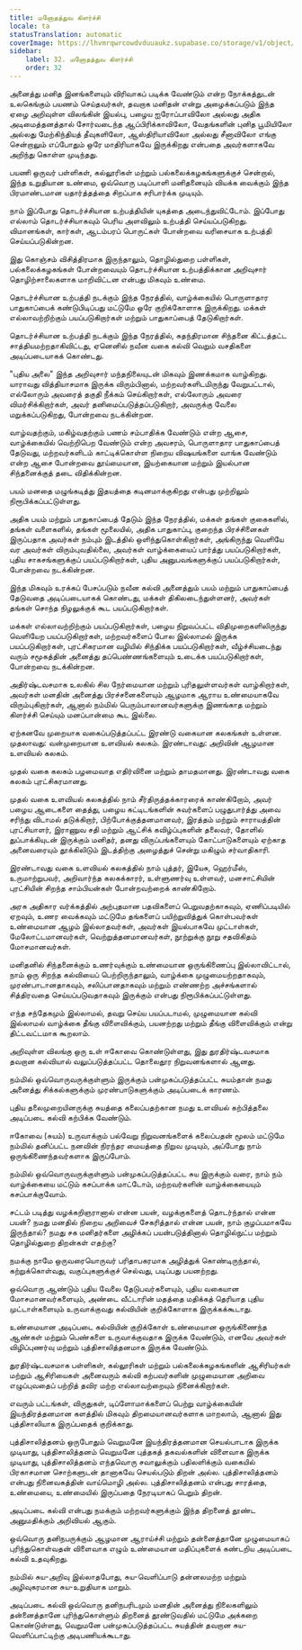 ```yaml
---
title: மனோதத்துவ கிளர்ச்சி
locale: ta
statusTranslation: automatic
coverImage: https://lhvmrqwrcowdvduuaukz.supabase.co/storage/v1/object/public/strapi-uploads/small_cover-educacion-fundamental.webp-2d51a7828a2b1309555be27f7e2a61a0.webp
sidebar:
    label: 32. மனோதத்துவ கிளர்ச்சி
    order: 32
---
```

அனைத்து மனித இனங்களையும் விரிவாகப் படிக்க வேண்டும் என்ற நோக்கத்துடன் உலகெங்கும் பயணம் செய்தவர்கள், தவறாக மனிதன் என்று அழைக்கப்படும் இந்த ஏழை அறிவுள்ள விலங்கின் இயல்பு, பழைய ஐரோப்பாவிலோ அல்லது அதிக அடிமைத்தனத்தால் சோர்வடைந்த ஆப்பிரிக்காவிலோ, வேதங்களின் புனித பூமியிலோ அல்லது மேற்கிந்தியத் தீவுகளிலோ, ஆஸ்திரியாவிலோ அல்லது சீனாவிலோ எங்கு சென்றாலும் எப்போதும் ஒரே மாதிரியாகவே இருக்கிறது என்பதை அவர்களாகவே அறிந்து கொள்ள முடிந்தது.

பயணி ஒருவர் பள்ளிகள், கல்லூரிகள் மற்றும் பல்கலைக்கழகங்களுக்குச் சென்றால், இந்த உறுதியான உண்மை, ஒவ்வொரு படிப்பாளி மனிதனையும் வியக்க வைக்கும் இந்த பிரமாண்டமான யதார்த்தத்தை சிறப்பாக சரிபார்க்க முடியும்.

நாம் இப்போது தொடர்ச்சியான உற்பத்தியின் யுகத்தை அடைந்துவிட்டோம். இப்போது எல்லாம் தொடர்ச்சியாகவும் பெரிய அளவிலும் உற்பத்தி செய்யப்படுகிறது. விமானங்கள், கார்கள், ஆடம்பரப் பொருட்கள் போன்றவை வரிசையாக உற்பத்தி செய்யப்படுகின்றன.

இது கொஞ்சம் விசித்திரமாக இருந்தாலும், தொழில்துறை பள்ளிகள், பல்கலைக்கழகங்கள் போன்றவையும் தொடர்ச்சியான உற்பத்திக்கான அறிவுசார் தொழிற்சாலைகளாக மாறிவிட்டன என்பது மிகவும் உண்மை.

தொடர்ச்சியான உற்பத்தி நடக்கும் இந்த நேரத்தில், வாழ்க்கையில் பொருளாதார பாதுகாப்பைக் கண்டுபிடிப்பது மட்டுமே ஒரே குறிக்கோளாக இருக்கிறது. மக்கள் எல்லாவற்றிற்கும் பயப்படுகிறார்கள் மற்றும் பாதுகாப்பைத் தேடுகிறார்கள்.

தொடர்ச்சியான உற்பத்தி நடக்கும் இந்த நேரத்தில், சுதந்திரமான சிந்தனை கிட்டத்தட்ட சாத்தியமற்றதாகிவிட்டது, ஏனெனில் நவீன வகை கல்வி வெறும் வசதிகளை அடிப்படையாகக் கொண்டது.

"புதிய அலை" இந்த அறிவுசார் மந்தநிலையுடன் மிகவும் இணக்கமாக வாழ்கிறது. யாராவது வித்தியாசமாக இருக்க விரும்பினால், மற்றவர்களிடமிருந்து வேறுபட்டால், எல்லோரும் அவரைத் தகுதி நீக்கம் செய்கிறார்கள், எல்லோரும் அவரை விமர்சிக்கிறார்கள், அவர் தனிமைப்படுத்தப்படுகிறார், அவருக்கு வேலை மறுக்கப்படுகிறது, போன்றவை நடக்கின்றன.

வாழ்வதற்கும், மகிழ்வதற்கும் பணம் சம்பாதிக்க வேண்டும் என்ற ஆசை, வாழ்க்கையில் வெற்றிபெற வேண்டும் என்ற அவசரம், பொருளாதார பாதுகாப்பைத் தேடுவது, மற்றவர்களிடம் காட்டிக்கொள்ள நிறைய விஷயங்களை வாங்க வேண்டும் என்ற ஆசை போன்றவை தூய்மையான, இயற்கையான மற்றும் இயல்பான சிந்தனைக்குத் தடை விதிக்கின்றன.

பயம் மனதை மழுங்கடித்து இதயத்தை கடினமாக்குகிறது என்பது முற்றிலும் நிரூபிக்கப்பட்டுள்ளது.

அதிக பயம் மற்றும் பாதுகாப்பைத் தேடும் இந்த நேரத்தில், மக்கள் தங்கள் குகைகளில், தங்கள் வளைகளில், தங்கள் மூலையில், அதிக பாதுகாப்பு, குறைந்த பிரச்சினைகள் இருப்பதாக அவர்கள் நம்பும் இடத்தில் ஒளிந்துகொள்கிறார்கள், அங்கிருந்து வெளியே வர அவர்கள் விரும்புவதில்லை, அவர்கள் வாழ்க்கையைப் பார்த்து பயப்படுகிறார்கள், புதிய சாகசங்களுக்குப் பயப்படுகிறார்கள், புதிய அனுபவங்களுக்குப் பயப்படுகிறார்கள், போன்றவை நடக்கின்றன.

இந்த மிகவும் உரக்கப் பேசப்படும் நவீன கல்வி அனைத்தும் பயம் மற்றும் பாதுகாப்பைத் தேடுவதை அடிப்படையாகக் கொண்டது, மக்கள் திகிலடைந்துள்ளனர், அவர்கள் தங்கள் சொந்த நிழலுக்குக் கூட பயப்படுகிறார்கள்.

மக்கள் எல்லாவற்றிற்கும் பயப்படுகிறார்கள், பழைய நிறுவப்பட்ட விதிமுறைகளிலிருந்து வெளியேற பயப்படுகிறார்கள், மற்றவர்களைப் போல இல்லாமல் இருக்க பயப்படுகிறார்கள், புரட்சிகரமான வழியில் சிந்திக்க பயப்படுகிறார்கள், வீழ்ச்சியடைந்து வரும் சமூகத்தின் அனைத்து தப்பெண்ணங்களையும் உடைக்க பயப்படுகிறார்கள், போன்றவை நடக்கின்றன.

அதிர்ஷ்டவசமாக உலகில் சில நேர்மையான மற்றும் புரிதலுள்ளவர்கள் வாழ்கிறார்கள், அவர்கள் மனதின் அனைத்து பிரச்சனைகளையும் ஆழமாக ஆராய உண்மையாகவே விரும்புகிறார்கள், ஆனால் நம்மில் பெரும்பாலானவர்களுக்கு இணங்காத மற்றும் கிளர்ச்சி செய்யும் மனப்பான்மை கூட இல்லை.

ஏற்கனவே முறையாக வகைப்படுத்தப்பட்ட இரண்டு வகையான கலகங்கள் உள்ளன. முதலாவது: வன்முறையான உளவியல் கலகம். இரண்டாவது: அறிவின் ஆழமான உளவியல் கலகம்.

முதல் வகை கலகம் பழமைவாத எதிர்வினை மற்றும் தாமதமானது. இரண்டாவது வகை கலகம் புரட்சிகரமானது.

முதல் வகை உளவியல் கலகத்தில் நாம் சீர்திருத்தக்காரரைக் காண்கிறோம், அவர் பழைய ஆடைகளை தைத்து, பழைய கட்டிடங்களின் சுவர்களைப் பழுதுபார்த்து அவை சரிந்து விடாமல் தடுக்கிறார், பிற்போக்குத்தனமானவர், இரத்தம் மற்றும் சாராயத்தின் புரட்சியாளர், இராணுவ சதி மற்றும் ஆட்சிக் கவிழ்ப்புகளின் தலைவர், தோளில் துப்பாக்கியுடன் இருக்கும் மனிதர், தனது விருப்பங்களையும் கோட்பாடுகளையும் ஏற்காத அனைவரையும் தூக்கிலிடும் இடத்திற்கு அழைத்துச் சென்று மகிழும் சர்வாதிகாரி.

இரண்டாவது வகை உளவியல் கலகத்தில் நாம் புத்தர், இயேசு, ஹெர்மீஸ், உருமாற்றுபவர், அறிவார்ந்த கலகக்காரர், உள்ளுணர்வு உள்ளவர், மனசாட்சியின் புரட்சியின் சிறந்த சாம்பியன்கள் போன்றவற்றைக் காண்கிறோம்.

அரசு அதிகார வர்க்கத்தில் அற்புதமான பதவிகளைப் பெறுவதற்காகவும், ஏணிப்படியில் ஏறவும், உணர வைக்கவும் மட்டுமே தங்களைப் பயிற்றுவித்துக் கொள்பவர்கள் உண்மையான ஆழம் இல்லாதவர்கள், அவர்கள் இயல்பாகவே முட்டாள்கள், மேலோட்டமானவர்கள், வெற்றுத்தனமானவர்கள், நூற்றுக்கு நூறு சதவிகிதம் மோசமானவர்கள்.

மனிதனில் சிந்தனைக்கும் உணர்வுக்கும் உண்மையான ஒருங்கிணைப்பு இல்லாவிட்டால், நாம் ஒரு சிறந்த கல்வியைப் பெற்றிருந்தாலும், வாழ்க்கை முழுமையற்றதாகவும், முரண்பாடானதாகவும், சலிப்பானதாகவும் மற்றும் எண்ணற்ற அச்சங்களால் சித்திரவதை செய்யப்படுவதாகவும் இருக்கும் என்பது நிரூபிக்கப்பட்டுள்ளது.

எந்த சந்தேகமும் இல்லாமல், தவறு செய்ய பயப்படாமல், முழுமையான கல்வி இல்லாமல் வாழ்க்கை தீங்கு விளைவிக்கும், பயனற்றது மற்றும் தீங்கு விளைவிக்கும் என்று திட்டவட்டமாக கூறலாம்.

அறிவுள்ள விலங்கு ஒரு உள் ஈகோவை கொண்டுள்ளது, இது துரதிர்ஷ்டவசமாக தவறான கல்வியால் வலுப்படுத்தப்பட்ட தொலைதூர நிறுவனங்களால் ஆனது.

நம்மில் ஒவ்வொருவருக்குள்ளும் இருக்கும் பன்முகப்படுத்தப்பட்ட சுயம்தான் நமது அனைத்து சிக்கல்களுக்கும் முரண்பாடுகளுக்கும் அடிப்படைக் காரணம்.

புதிய தலைமுறையினருக்கு சுயத்தை கலைப்பதற்கான நமது உளவியல் கற்பித்தலை அடிப்படை கல்வி கற்பிக்க வேண்டும்.

ஈகோவை (சுயம்) உருவாக்கும் பல்வேறு நிறுவனங்களைக் கலைப்பதன் மூலம் மட்டுமே நம்மில் தனிப்பட்ட நனவின் நிரந்தர மையத்தை நிறுவ முடியும், அப்போது நாம் ஒருங்கிணைந்தவர்களாக இருப்போம்.

நம்மில் ஒவ்வொருவருக்குள்ளும் பன்முகப்படுத்தப்பட்ட சுய இருக்கும் வரை, நாம் நம் வாழ்க்கையை மட்டும் கசப்பாக்க மாட்டோம், மற்றவர்களின் வாழ்க்கையையும் கசப்பாக்குவோம்.

சட்டம் படித்து வழக்கறிஞரானால் என்ன பயன், வழக்குகளைத் தொடர்ந்தால் என்ன பயன்? நமது மனதில் நிறைய அறிவைச் சேகரித்தால் என்ன பயன், நாம் குழப்பமாகவே இருந்தால்? நமது சக மனிதர்களை அழிக்கப் பயன்படுத்தினால் தொழில்நுட்ப மற்றும் தொழில்துறை திறன்கள் எதற்கு?

நமக்கு நாமே ஒருவரையொருவர் பரிதாபகரமாக அழித்துக் கொண்டிருந்தால், கற்றுக்கொள்வது, வகுப்புகளுக்குச் செல்வது, படிப்பது பயனற்றது.

ஒவ்வொரு ஆண்டும் புதிய வேலை தேடுபவர்களையும், புதிய வகையான மோசமானவர்களையும், அண்டை வீட்டாரின் மதத்தை மதிக்கத் தெரியாத புதிய முட்டாள்களையும் உருவாக்குவது கல்வியின் குறிக்கோளாக இருக்கக்கூடாது.

உண்மையான அடிப்படை கல்வியின் குறிக்கோள் உண்மையான ஒருங்கிணைந்த ஆண்கள் மற்றும் பெண்களை உருவாக்குவதாக இருக்க வேண்டும், எனவே அவர்கள் விழிப்புணர்வு மற்றும் புத்திசாலித்தனமாக இருக்க வேண்டும்.

துரதிர்ஷ்டவசமாக பள்ளிகள், கல்லூரிகள் மற்றும் பல்கலைக்கழகங்களின் ஆசிரியர்கள் மற்றும் ஆசிரியைகள் அனைவரும் கல்வி கற்பவர்களின் முழுமையான அறிவை எழுப்புவதைப் பற்றித் தவிர மற்ற எல்லாவற்றையும் நினைக்கிறார்கள்.

எவரும் பட்டங்கள், விருதுகள், டிப்ளோமாக்களைப் பெற்று வாழ்க்கையின் இயந்திரத்தனமான களத்தில் மிகவும் திறமையானவர்களாக மாறலாம், ஆனால் இது புத்திசாலியாக இருப்பதைக் குறிக்காது.

புத்திசாலித்தனம் ஒருபோதும் வெறுமனே இயந்திரத்தனமான செயல்பாடாக இருக்க முடியாது, புத்திசாலித்தனம் வெறுமனே புத்தகத் தகவல்களின் விளைவாக இருக்க முடியாது, புத்திசாலித்தனம் எந்தவொரு சவாலுக்கும் பதிலளிக்கும் வகையில் பிரகாசமான சொற்களுடன் தானாகவே செயல்படும் திறன் அல்ல. புத்திசாலித்தனம் என்பது நினைவகத்தின் வாய்மொழி அல்ல. புத்திசாலித்தனம் என்பது சாரத்தை, உண்மையை, உண்மையில் இருப்பதை நேரடியாகப் பெறும் திறன்.

அடிப்படை கல்வி என்பது நமக்கும் மற்றவர்களுக்கும் இந்த திறனைத் தூண்ட அனுமதிக்கும் அறிவியல் ஆகும்.

ஒவ்வொரு தனிநபருக்கும் ஆழமான ஆராய்ச்சி மற்றும் தன்னைத்தானே முழுமையாகப் புரிந்துகொள்வதன் விளைவாக எழும் உண்மையான மதிப்புகளைக் கண்டறிய அடிப்படை கல்வி உதவுகிறது.

நம்மில் சுய-அறிவு இல்லாதபோது, சுய-வெளிப்பாடு தன்னலமற்ற மற்றும் அழிவுகரமான சுய-உறுதியாக மாறும்.

அடிப்படை கல்வி ஒவ்வொரு தனிநபரிடமும் மனதின் அனைத்து நிலைகளிலும் தன்னைத்தானே புரிந்துகொள்ளும் திறனைத் தூண்டுவதில் மட்டுமே அக்கறை கொண்டுள்ளது, வெறுமனே பன்முகப்படுத்தப்பட்ட சுயத்தின் தவறான சுய-வெளிப்பாட்டிற்கு அடிபணியக்கூடாது.


